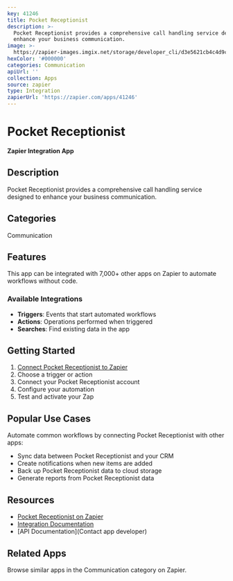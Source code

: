 ```yaml
---
key: 41246
title: Pocket Receptionist
description: >-
  Pocket Receptionist provides a comprehensive call handling service designed to
  enhance your business communication.
image: >-
  https://zapier-images.imgix.net/storage/developer_cli/d3e5621cb4c4d9c10b9901ce2a196a7a.png?auto=format%2Ccompress&ixlib=python-3.0.0&q=50
hexColor: '#000000'
categories: Communication
apiUrl: ''
collection: Apps
source: zapier
type: Integration
zapierUrl: 'https://zapier.com/apps/41246'
---
```

# Pocket Receptionist

**Zapier Integration App**

## Description

Pocket Receptionist provides a comprehensive call handling service designed to enhance your business communication.

## Categories

Communication

## Features

This app can be integrated with 7,000+ other apps on Zapier to automate workflows without code.

### Available Integrations

- **Triggers**: Events that start automated workflows
- **Actions**: Operations performed when triggered
- **Searches**: Find existing data in the app

## Getting Started

1. [Connect Pocket Receptionist to Zapier](https://zapier.com/apps/41246)
2. Choose a trigger or action
3. Connect your Pocket Receptionist account
4. Configure your automation
5. Test and activate your Zap

## Popular Use Cases

Automate common workflows by connecting Pocket Receptionist with other apps:

- Sync data between Pocket Receptionist and your CRM
- Create notifications when new items are added
- Back up Pocket Receptionist data to cloud storage
- Generate reports from Pocket Receptionist data

## Resources

- [Pocket Receptionist on Zapier](https://zapier.com/apps/41246)
- [Integration Documentation](https://zapier.com/apps/41246/integrations)
- [API Documentation](Contact app developer)

## Related Apps

Browse similar apps in the Communication category on Zapier.
